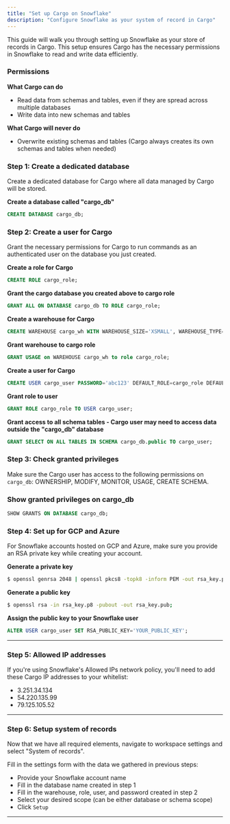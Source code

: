 ```yaml
---
title: "Set up Cargo on Snowflake"
description: "Configure Snowflake as your system of record in Cargo"
---
```


This guide will walk you through setting up Snowflake as your store of records in Cargo. This setup ensures Cargo has the necessary permissions in Snowflake to read and write data efficiently.

### Permissions

**What Cargo can do**

- Read data from schemas and tables, even if they are spread across multiple databases
- Write data into new schemas and tables

**What Cargo will never do**

- Overwrite existing schemas and tables (Cargo always creates its own schemas and tables when needed)

### Step 1: Create a dedicated database

Create a dedicated database for Cargo where all data managed by Cargo will be stored.

**Create a database called "cargo_db"**

```sql
CREATE DATABASE cargo_db;
```

### Step 2: Create a user for Cargo

Grant the necessary permissions for Cargo to run commands as an authenticated user on the database you just created.

**Create a role for Cargo**

```sql
CREATE ROLE cargo_role;
```

**Grant the cargo database you created above to cargo role**

```sql
GRANT ALL ON DATABASE cargo_db TO ROLE cargo_role;
```

**Create a warehouse for Cargo**

```sql
CREATE WAREHOUSE cargo_wh WITH WAREHOUSE_SIZE='XSMALL', WAREHOUSE_TYPE='STANDARD', AUTO_SUSPEND=60, AUTO_RESUME=true;
```

**Grant warehouse to cargo role**

```sql
GRANT USAGE on WAREHOUSE cargo_wh to role cargo_role;
```

**Create a user for Cargo**

```sql
CREATE USER cargo_user PASSWORD='abc123' DEFAULT_ROLE=cargo_role DEFAULT_WAREHOUSE=cargo_wh MUST_CHANGE_PASSWORD=false;
```

**Grant role to user**

```sql
GRANT ROLE cargo_role TO USER cargo_user;
```

**Grant access to all schema tables - Cargo user may need to access data outside the "cargo_db" database**

```sql
GRANT SELECT ON ALL TABLES IN SCHEMA cargo_db.public TO cargo_user;
```

### **Step 3: Check granted privileges**

Make sure the Cargo user has access to the following permissions on `cargo_db`: OWNERSHIP, MODIFY, MONITOR, USAGE, CREATE SCHEMA.

### Show granted privileges on cargo_db

```sql
SHOW GRANTS ON DATABASE cargo_db;
```

### Step 4: Set up for GCP and Azure

For Snowflake accounts hosted on GCP and Azure, make sure you provide an RSA private key while creating your account.

**Generate a private key**

```bash
$ openssl genrsa 2048 | openssl pkcs8 -topk8 -inform PEM -out rsa_key.p8 -nocrypt;
```

**Generate a public key**

```bash
$ openssl rsa -in rsa_key.p8 -pubout -out rsa_key.pub;
```

**Assign the public key to your Snowflake user**

```sql
ALTER USER cargo_user SET RSA_PUBLIC_KEY='YOUR_PUBLIC_KEY';
```

---

### Step 5: Allowed IP addresses

If you're using Snowflake's Allowed IPs network policy, you'll need to add these Cargo IP addresses to your whitelist:

- 3.251.34.134
- 54.220.135.99
- 79.125.105.52

---

### Step 6: Setup system of records

Now that we have all required elements, navigate to workspace settings and select "System of records".

Fill in the settings form with the data we gathered in previous steps:

- Provide your Snowflake account name
- Fill in the database name created in step 1
- Fill in the warehouse, role, user, and password created in step 2
- Select your desired scope (can be either database or schema scope)
- Click `Setup`

---